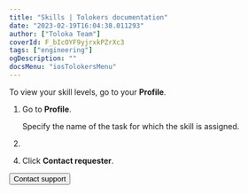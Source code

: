 ```yaml
---
title: "Skills | Tolokers documentation"
date: "2023-02-19T16:04:38.011293"
author: ["Toloka Team"]
coverId: F_bIcOYF9yjrxkPZrXc3
tags: ["engineering"]
ogDescription: ""
docsMenu: "iosTolokersMenu"
---
```



<SkillsContent1/>

To view your skill levels, go to your **Profile**.

<SkillsContent2/>

1. Go to **Profile**.

    Specify the name of the task for which the skill is assigned.

1. <PriemkaPLslRnjK3B/>

<SkillsContent3/>

4. Click **Contact requester**.

<SkillsContent4/>

<Button themeColor="light" view="default" size="l" type="link" url="../troubleshooting/troubleshooting#not_working_properly">Contact support</Button>
